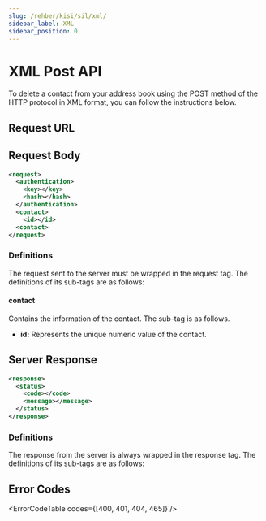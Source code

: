 ```yaml
---
slug: /rehber/kisi/sil/xml/
sidebar_label: XML
sidebar_position: 0
---
```



# XML Post API
<AccessWarning />
To delete a contact from your address book using the POST method of the HTTP protocol in XML format, you can follow the instructions below.

## Request URL

<RequestURL type="POST" url="https://api.iletimerkezi.com/v1/delete-contact" />

## Request Body

```xml
<request>
  <authentication>
    <key></key>
    <hash></hash>
  </authentication>
  <contact>
    <id></id>
  <contact>
</request>
```

### Definitions

The request sent to the server must be wrapped in the <Badge>request</Badge> tag. The definitions of its sub-tags are as follows:

<AccessDescription />

#### contact
Contains the information of the contact. The sub-tag is as follows.
  + **id:** Represents the unique numeric value of the contact.

## Server Response

```xml
<response>
  <status>
    <code></code>
    <message></message>
  </status>
</response>
```

### Definitions

The response from the server is always wrapped in the <Badge>response</Badge> tag. The definitions of its sub-tags are as follows:

<ResponseStatus />

## Error Codes

<ErrorCodeTable codes={[400, 401, 404, 465]} />